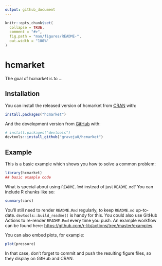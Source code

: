 ```yaml
---
output: github_document
---
```


<!-- README.md is generated from README.Rmd. Please edit that file -->

```r
knitr::opts_chunk$set(
  collapse = TRUE,
  comment = "#>",
  fig.path = "man/figures/README-",
  out.width = "100%"
)
```

# hcmarket

<!-- badges: start -->
<!-- badges: end -->

The goal of hcmarket is to ...

## Installation

You can install the released version of hcmarket from [CRAN](https://CRAN.R-project.org) with:

``` r
install.packages("hcmarket")
```

And the development version from [GitHub](https://github.com/) with:

``` r
# install.packages("devtools")
devtools::install_github("graveja0/hcmarket")
```
## Example

This is a basic example which shows you how to solve a common problem:

```r
library(hcmarket)
## basic example code
```

What is special about using `README.Rmd` instead of just `README.md`? You can include R chunks like so:

```r
summary(cars)
```

You'll still need to render `README.Rmd` regularly, to keep `README.md` up-to-date. `devtools::build_readme()` is handy for this. You could also use GitHub Actions to re-render `README.Rmd` every time you push. An example workflow can be found here: <https://github.com/r-lib/actions/tree/master/examples>.

You can also embed plots, for example:

```r
plot(pressure)
```

In that case, don't forget to commit and push the resulting figure files, so they display on GitHub and CRAN.
